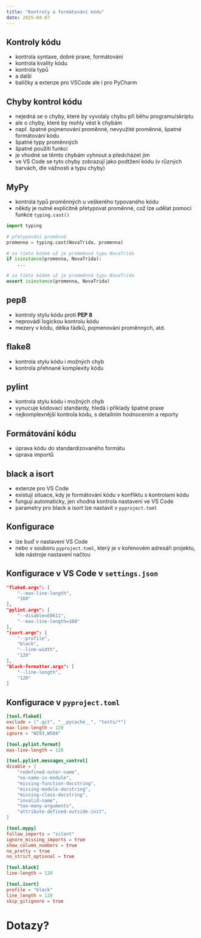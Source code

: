 ```yaml
---
title: "Kontroly a formátování kódu"
date: 2025-04-07 
---
```


## Kontroly kódu

- kontrola syntaxe, dobré praxe, formátování
- kontrola kvality kódu
- kontrola typů
- a další
- balíčky a extenze pro [VSCode]{.software} ale i pro [PyCharm]{.software}

## Chyby kontrol kódu

- nejedná se o chyby, které by vyvolaly chybu při běhu programu/skriptu
- ale o chyby, které by mohly vést k chybám
- např. špatné pojmenování proměnné, nevyužité proměnné, špatné formátování kódu
- špatné typy proměnných
- špatné použití funkcí
- je vhodné se těmto chybám vyhnout a předcházet jim 
- ve [VS Code]{.software} se tyto chyby zobrazují jako podtžení kódu (v různých barvách, dle vážnosti a typu chyby)

## MyPy

- kontrola typů proměnných u veškerého typovaného kódu 
- někdy je nutné explicitně přetypovat proměnné, což lze udělat pomocí funkce `typing.cast()`

```python
import typing

# přetypování proměnné
promenna = typing.cast(NovaTrida, promenna)

# za tímto kódem už je promměnná typu NovaTrida
if isinstance(promenna, NovaTrida):
    ...

# za tímto kódem už je promměnná typu NovaTrida
assert isinstance(promenna, NovaTrida)
```

## [pep8]{.software}

- kontroly stylu kódu proti **PEP 8**
- neprovádí logickou kontrolu kódu
- mezery v kódu, délka řádků, pojmenování proměnných, atd.

## [flake8]{.software}

- kontrola stylu kódu i možných chyb
- kontrola přehnané komplexity kódu

## [pylint]{.software}
- kontrola stylu kódu i možných chyb
- vynucuje kódovací standardy, hledá i příklady špatné praxe
- nejkomplexnější kontrola kódu, s detailním hodnocením a reporty

## Formátování kódu

- úprava kódu do standardizovaného formátu
- úprava importů

## [black]{.software} a [isort]{.software}

- extenze pro [VS Code]{.software}
- existují situace, kdy je formátování kódu v konfliktu s kontrolami kódu 
- fungují automaticky, jen vhodná kontrola nastavení ve [VS Code]{.software}
- parametry pro [black]{.software} a [isort]{.software} lze nastavit v `pyproject.toml`

## Konfigurace 

- lze buď v nastavení [VS Code]{.software}
- nebo v souboru `pyproject.toml`, který je v kořenovém adresáři projektu, kde nástroje nastavení načtou

## Konfigurace v [VS Code]{.software} v `settings.json`

```json
"flake8.args": [
    "--max-line-length",
    "160"
],
"pylint.args": [
    "--disable=E0611",
    "--max-line-length=160"
],
"isort.args": [
    "--profile",
    "black",
    "--line-width",
    "120"
],
"black-formatter.args": [
    "--line-length",
    "120"
]
```

## Konfigurace v `pyproject.toml`

```toml
[tool.flake8]
exclude = [".git", "__pycache__", "tests/*"]
max-line-length = 120
ignore = "W293,W504"

[tool.pylint.format]
max-line-length = 120

[tool.pylint.messages_control]
disable = [
    "redefined-outer-name",
    "no-name-in-module",
    "missing-function-docstring",
    "missing-module-docstring",
    "missing-class-docstring",
    "invalid-name",
    "too-many-arguments",
    "attribute-defined-outside-init",
]

[tool.mypy]
follow_imports = "silent"
ignore_missing_imports = true
show_column_numbers = true
no_pretty = true
no_strict_optional = true

[tool.black]
line-length = 120

[tool.isort]
profile = "black"
line_length = 120
skip_gitignore = true
```

# Dotazy? {.center}